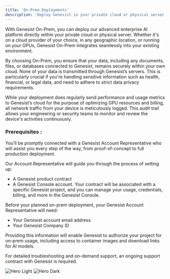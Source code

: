 ```yaml
---
title: 'On-Prem Deployments'
description: 'Deploy Genesist in your private cloud or physical server.'
---
```


With Genesist On-Prem, you can deploy our advanced enterprise AI platform directly within your private cloud or physical server. Whether it's on a cloud provider of your choice, in any geographic location, or running on your GPUs, Genesist On-Prem integrates seamlessly into your existing environment.

By choosing On-Prem, you ensure that your data, including any documents, files, or databases connected to Genesist, remains securely within your own cloud. None of your data is transmitted through Genesist’s servers. This is particularly crucial if you're handling sensitive information such as health, financial, or legal data, and need to adhere to strict data privacy requirements.

While your deployment does regularly send performance and usage metrics to Genesist’s cloud for the purpose of optimizing GPU resources and billing, all network traffic from your device is meticulously logged. This audit trail allows your engineering or security teams to monitor and review the device's activities continuously.

### Prerequisites :
You’ll be promptly connected with a Genesist Account Representative who will assist you every step of the way, from proof-of-concept to full production deployment.

Our  Account Representative will guide you through the process of setting up:
- A Genesist product contract
- A Genesist Console account. Your contract will be associated with a specific Genesist project, and you can manage your usage, credentials, billing, and more in the Genesist Console.

Before your planned on-prem deployment, your Genesist Account Representative will need:
- Your Genesist  account email address
- Your Genesist Company ID

Providing this information will enable Genesist to authorize your project for on-prem usage, including access to container images and download links for AI models.

For detailed troubleshooting and on-demand support, an ongoing support contract with Genesist is required.

<img
  className="block dark:hidden"
  src="/images/onprem_dark.png"
  alt="Hero Light"
/>
<img
  className="hidden dark:block"
  src="/images/onprem_light.png"
  alt="Hero Dark"
/>